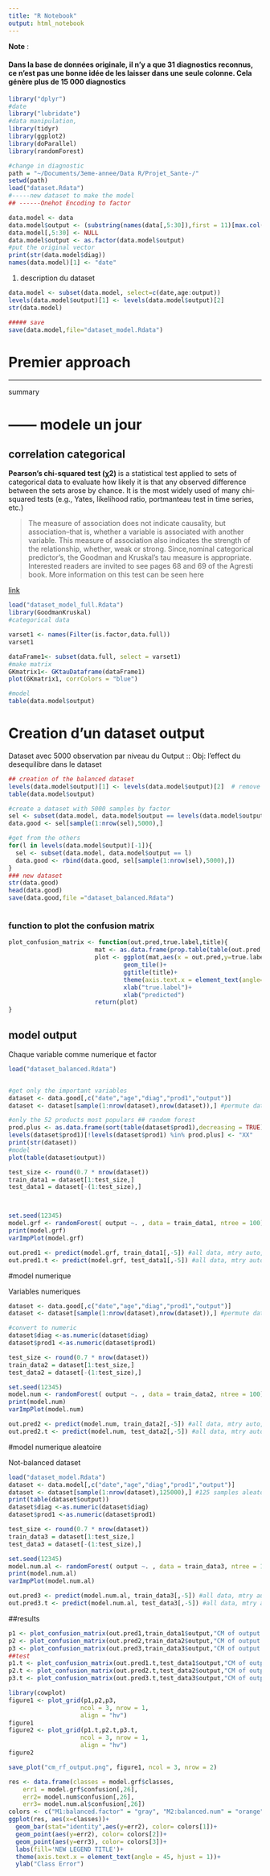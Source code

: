 ```yaml
---
title: "R Notebook"
output: html_notebook
---
```


**Note** : 

#### Dans la base de données originale, il n'y a que 31 diagnostics reconnus, ce n'est pas une bonne idée de les laisser dans une seule colonne. Cela génère plus de 15 000 diagnostics 
```r
library("dplyr")
#date
library("lubridate")
#data manipulation,
library(tidyr)
library(ggplot2)
library(doParallel)
library(randomForest)

```

```r
#change in diagnostic
path = "~/Documents/3eme-annee/Data R/Projet_Sante-/"
setwd(path)
load("dataset.Rdata")
#-----new dataset to make the model
## ------Onehot Encoding to factor

```
```r
data.model <- data
data.model$output <- (substring(names(data[,5:30]),first = 11)[max.col(data[,5:30])])
data.model[,5:30] <- NULL
data.model$output <- as.factor(data.model$output)
#put the original vector
print(str(data.model$diag))
names(data.model)[1] <- "date"
```

1. description du dataset 
```r
data.model <- subset(data.model, select=c(date,age:output))
levels(data.model$output)[1] <- levels(data.model$output)[2]
str(data.model)

##### save
save(data.model,file="dataset_model.Rdata")
```

# Premier approach

---------------------------------
summary

# ------ modele un jour


## correlation categorical

**Pearson's chi-squared test (χ2)**  is a statistical test applied to sets of categorical data to evaluate how likely it is that any observed difference between the sets arose by chance. It is the most widely used of many chi-squared tests (e.g., Yates, likelihood ratio, portmanteau test in time series, etc.)

 > The measure of association does not indicate causality, but association–that is, whether a variable is associated with another variable. This measure of association also indicates the strength of the relationship, whether, weak or strong.
 Since,nominal categorical predictor’s, the Goodman and Kruskal’s tau measure is appropriate. Interested readers are invited to see pages 68 and 69 of the Agresti book. More information on this test can be seen here
 
[link](https://www.r-bloggers.com/to-eat-or-not-to-eat-thats-the-question-measuring-the-association-between-categorical-variables/)
```r
load("dataset_model_full.Rdata")
library(GoodmanKruskal)
#categorical data 

varset1 <- names(Filter(is.factor,data.full))
varset1

dataFrame1<- subset(data.full, select = varset1)
#make matrix
GKmatrix1<- GKtauDataframe(dataFrame1)
plot(GKmatrix1, corrColors = "blue")
```

```r

#model
table(data.model$output)
```
# Creation d'un dataset output

Dataset avec 5000 observation par niveau du Output
:: Obj: l'effect du desequilibre dans le dataset


```r
## creation of the balanced dataset
levels(data.model$output)[1] <- levels(data.model$output)[2]  # remove "25% body" factor, it becomes all body
table(data.model$output)

#create a dataset with 5000 samples by factor
sel <- subset(data.model, data.model$output == levels(data.model$output)[1]) #get obs from all body
data.good <- sel[sample(1:nrow(sel),5000),]

#get from the others
for(l in levels(data.model$output)[-1]){
  sel <- subset(data.model, data.model$output == l)
  data.good <- rbind(data.good, sel[sample(1:nrow(sel),5000),])
}
### new dataset
str(data.good)
head(data.good)
save(data.good,file ="dataset_balanced.Rdata")



```

### function to plot the confusion matrix

```r
plot_confusion_matrix <- function(out.pred,true.label,title){
                        mat <- as.data.frame(prop.table(table(out.pred,true.label),1)) #normalize by class
                        plot <- ggplot(mat,aes(x = out.pred,y=true.label,fill=Freq))+
                                geom_tile()+
                                ggtitle(title)+
                                theme(axis.text.x = element_text(angle=45, hjust = 1))+ #incline text
                                xlab("true.label")+
                                xlab("predicted")
                        return(plot)
}
```


## model output

Chaque variable comme numerique et factor

```r
load("dataset_balanced.Rdata")


#get only the important variables
dataset <- data.good[,c("date","age","diag","prod1","output")]
dataset <- dataset[sample(1:nrow(dataset),nrow(dataset)),] #permute dataset

#only the 52 products most populars ## random forest
prod.plus <- as.data.frame(sort(table(dataset$prod1),decreasing = TRUE))[1:52,1]
levels(dataset$prod1)[!levels(dataset$prod1) %in% prod.plus] <- "XX"
print(str(dataset))
#model
plot(table(dataset$output))

test_size <- round(0.7 * nrow(dataset))
train_data1 = dataset[1:test_size,]
test_data1 = dataset[-(1:test_size),]



set.seed(12345)
model.grf <- randomForest( output ~. , data = train_data1, ntree = 100)
print(model.grf)
varImpPlot(model.grf)

out.pred1 <- predict(model.grf, train_data1[,-5]) #all data, mtry auto, 100nt
out.pred1.t <- predict(model.grf, test_data1[,-5]) #all data, mtry auto, 100nt

```
#model numerique

Variables numeriques 

```r
dataset <- data.good[,c("date","age","diag","prod1","output")]
dataset <- dataset[sample(1:nrow(dataset),nrow(dataset)),] #permute dataset

#convert to numeric
dataset$diag <-as.numeric(dataset$diag)
dataset$prod1 <-as.numeric(dataset$prod1)

test_size <- round(0.7 * nrow(dataset))
train_data2 = dataset[1:test_size,]
test_data2 = dataset[-(1:test_size),]

set.seed(12345)
model.num <- randomForest( output ~. , data = train_data2, ntree = 100)
print(model.num)
varImpPlot(model.num)

out.pred2 <- predict(model.num, train_data2[,-5]) #all data, mtry auto, 100nt
out.pred2.t <- predict(model.num, test_data2[,-5]) #all data, mtry auto, 100nt

```



#model numerique aleatoire

Not-balanced dataset 
```r
load("dataset_model.Rdata")
dataset <- data.model[,c("date","age","diag","prod1","output")]
dataset <- dataset[sample(1:nrow(dataset),125000),] #125 samples aleatoires
print(table(dataset$output))
dataset$diag <-as.numeric(dataset$diag)
dataset$prod1 <-as.numeric(dataset$prod1)

test_size <- round(0.7 * nrow(dataset))
train_data3 = dataset[1:test_size,]
test_data3 = dataset[-(1:test_size),]

set.seed(12345)
model.num.al <- randomForest( output ~. , data = train_data3, ntree = 100)
print(model.num.al)
varImpPlot(model.num.al)

out.pred3 <- predict(model.num.al, train_data3[,-5]) #all data, mtry auto, 100nt
out.pred3.t <- predict(model.num.al, test_data3[,-5]) #all data, mtry auto, 100nt

```
##results

```r
p1 <- plot_confusion_matrix(out.pred1,train_data1$output,"CM of output (training_data) m1")
p2 <- plot_confusion_matrix(out.pred2,train_data2$output,"CM of output (training_data) m2")
p3 <- plot_confusion_matrix(out.pred3,train_data3$output,"CM of output (training_data) m3")
##test
p1.t <- plot_confusion_matrix(out.pred1.t,test_data1$output,"CM of output (test_data) m1")
p2.t <- plot_confusion_matrix(out.pred2.t,test_data2$output,"CM of output (test_data) m2")
p3.t <- plot_confusion_matrix(out.pred3.t,test_data3$output,"CM of output (test_data) m3")

library(cowplot)
figure1 <- plot_grid(p1,p2,p3,
                    ncol = 3, nrow = 1,
                    align = "hv")
figure1
figure2 <- plot_grid(p1.t,p2.t,p3.t,
                    ncol = 3, nrow = 1,
                    align = "hv")
figure2

save_plot("cm_rf_output.png", figure1, ncol = 3, nrow = 2)
```

```r
res <- data.frame(classes = model.grf$classes,
    err1 = model.grf$confusion[,26], 
    err2= model.num$confusion[,26],
    err3= model.num.al$confusion[,26])
colors <- c("M1:balanced.factor" = "gray", "M2:balanced.num" = "orange", "M3:random.num" = "red")
ggplot(res, aes(x=classes))+
  geom_bar(stat="identity",aes(y=err2), color= colors[1])+
  geom_point(aes(y=err2), color= colors[2])+
  geom_point(aes(y=err3), color= colors[3])+
  labs(fill='NEW LEGEND TITLE')+
  theme(axis.text.x = element_text(angle = 45, hjust = 1))+
  ylab("Class Error")
```